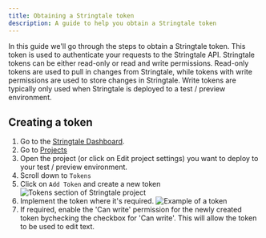 ```yaml
---
title: Obtaining a Stringtale token
description: A guide to help you obtain a Stringtale token
---
```




In this guide we'll go through the steps to obtain a Stringtale token. This token is used to authenticate your requests to the Stringtale API. Stringtale
tokens can be either read-only or read and write permissions. Read-only tokens are used to pull in changes from Stringtale, while tokens with write permissions
are used to store changes in Stringtale. Write tokens are typically only used when Stringtale is deployed to a test / preview environment.

## Creating a token

1. Go to the [Stringtale Dashboard](https://stringtale.com/app).
2. Go to [Projects](https://stringtale.com/app/projects)
3. Open the project (or click on Edit project settings) you want to deploy to your test / preview environment.
4. Scroll down to `Tokens`
5. Click on `Add Token` and create a new token
   <Image src={step5} alt="Tokens section of Stringtale project" />
6. Implement the token where it's required.
   <Image src={step6} alt="Example of a token" />
7. If required, enable the 'Can write' permission for the newly created token bychecking the checkbox for 'Can write'. This will allow the token to be used to edit text.